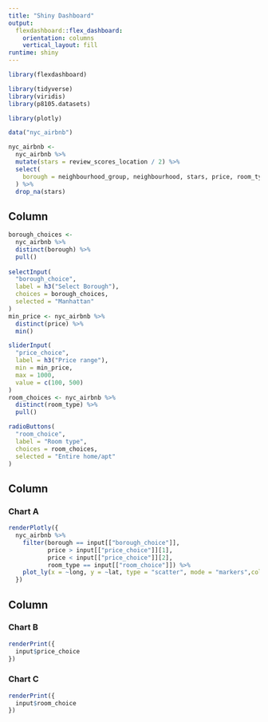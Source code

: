 ```yaml
---
title: "Shiny Dashboard"
output: 
  flexdashboard::flex_dashboard:
    orientation: columns
    vertical_layout: fill
runtime: shiny
---
```


```r
library(flexdashboard)

library(tidyverse)
library(viridis)
library(p8105.datasets)

library(plotly)
```


```r
data("nyc_airbnb")

nyc_airbnb <- 
  nyc_airbnb %>% 
  mutate(stars = review_scores_location / 2) %>% 
  select(
    borough = neighbourhood_group, neighbourhood, stars, price, room_type,lat, long
  ) %>% 
  drop_na(stars)
```


Column {.sidebar}
-----------------------------------------------------------------------

```r
borough_choices <-
  nyc_airbnb %>% 
  distinct(borough) %>% 
  pull()
  
selectInput(
  "borough_choice",
  label = h3("Select Borough"),
  choices = borough_choices,
  selected = "Manhattan"
)
min_price <- nyc_airbnb %>% 
  distinct(price) %>%
  min()

sliderInput(
  "price_choice",
  label = h3("Price range"),
  min = min_price,
  max = 1000,
  value = c(100, 500)
)
room_choices <- nyc_airbnb %>% 
  distinct(room_type) %>% 
  pull()

radioButtons(
  "room_choice",
  label = "Room type",
  choices = room_choices,
  selected = "Entire home/apt"
)
```

Column {data-width=650}
-----------------------------------------------------------------------

### Chart A

```r
renderPlotly({
  nyc_airbnb %>% 
    filter(borough == input[["borough_choice"]],
           price > input[["price_choice"]][1], 
           price < input[["price_choice"]][2],
           room_type == input[["room_choice"]]) %>% 
    plot_ly(x = ~long, y = ~lat, type = "scatter", mode = "markers",color = ~price, alpha = .5)
  })
```

Column {data-width=350}
-----------------------------------------------------------------------

### Chart B

```r
renderPrint({
  input$price_choice
})
```

### Chart C

```r
renderPrint({
  input$room_choice
})
```

